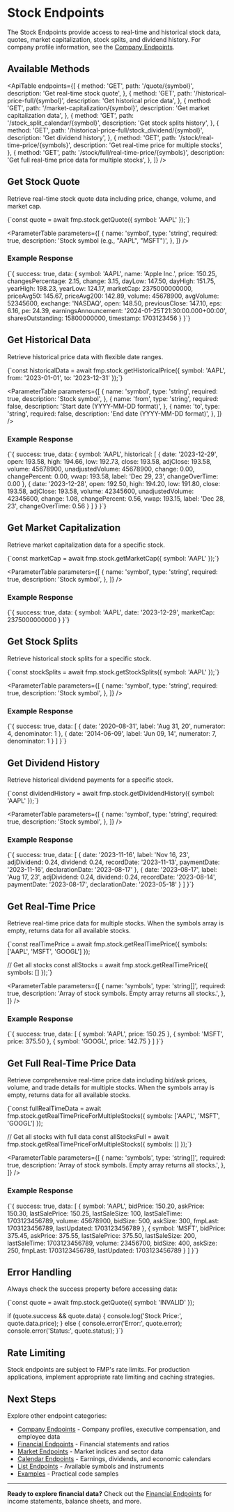 # Stock Endpoints

The Stock Endpoints provide access to real-time and historical stock data, quotes, market capitalization, stock splits, and dividend history. For company profile information, see the [Company Endpoints](/docs/api/company).

## Available Methods

<ApiTable
  endpoints={[
    {
      method: 'GET',
      path: '/quote/{symbol}',
      description: 'Get real-time stock quote',
    },
    {
      method: 'GET',
      path: '/historical-price-full/{symbol}',
      description: 'Get historical price data',
    },
    {
      method: 'GET',
      path: '/market-capitalization/{symbol}',
      description: 'Get market capitalization data',
    },
    {
      method: 'GET',
      path: '/stock_split_calendar/{symbol}',
      description: 'Get stock splits history',
    },
    {
      method: 'GET',
      path: '/historical-price-full/stock_dividend/{symbol}',
      description: 'Get dividend history',
    },
    {
      method: 'GET',
      path: '/stock/real-time-price/{symbols}',
      description: 'Get real-time price for multiple stocks',
    },
    {
      method: 'GET',
      path: '/stock/full/real-time-price/{symbols}',
      description: 'Get full real-time price data for multiple stocks',
    },
  ]}
/>

## Get Stock Quote

Retrieve real-time stock quote data including price, change, volume, and market cap.

<CodeBlock language="typescript">
  {`const quote = await fmp.stock.getQuote({ symbol: 'AAPL' });`}
</CodeBlock>

<ParameterTable
  parameters={[
    {
      name: 'symbol',
      type: 'string',
      required: true,
      description: 'Stock symbol (e.g., "AAPL", "MSFT")',
    },
  ]}
/>

### Example Response

<CodeBlock language="typescript">
  {`{
    success: true,
    data: {      
      symbol: 'AAPL',
      name: 'Apple Inc.',
      price: 150.25,
      changesPercentage: 2.15,
      change: 3.15,
      dayLow: 147.50,
      dayHigh: 151.75,
      yearHigh: 198.23,
      yearLow: 124.17,
      marketCap: 2375000000000,
      priceAvg50: 145.67,
      priceAvg200: 142.89,
      volume: 45678900,
      avgVolume: 52345600,
      exchange: 'NASDAQ',
      open: 148.50,
      previousClose: 147.10,
      eps: 6.16,
      pe: 24.39,
      earningsAnnouncement: '2024-01-25T21:30:00.000+00:00',
      sharesOutstanding: 15800000000,
      timestamp: 1703123456
    }
}`}
</CodeBlock>

## Get Historical Data

Retrieve historical price data with flexible date ranges.

<CodeBlock language="typescript">
  {`const historicalData = await fmp.stock.getHistoricalPrice({
    symbol: 'AAPL',
    from: '2023-01-01',
    to: '2023-12-31'
});`}
</CodeBlock>

<ParameterTable
  parameters={[
    {
      name: 'symbol',
      type: 'string',
      required: true,
      description: 'Stock symbol',
    },
    {
      name: 'from',
      type: 'string',
      required: false,
      description: 'Start date (YYYY-MM-DD format)',
    },
    {
      name: 'to',
      type: 'string',
      required: false,
      description: 'End date (YYYY-MM-DD format)',
    },
  ]}
/>

### Example Response

<CodeBlock language="typescript">
  {`{
    success: true,
    data: {
      symbol: 'AAPL',
      historical: [
        {
          date: '2023-12-29',
          open: 193.58,
          high: 194.66,
          low: 192.73,
          close: 193.58,
          adjClose: 193.58,
          volume: 45678900,
          unadjustedVolume: 45678900,
          change: 0.00,
          changePercent: 0.00,
          vwap: 193.58,
          label: 'Dec 29, 23',
          changeOverTime: 0.00
        },
        {
          date: '2023-12-28',
          open: 192.50,
          high: 194.20,
          low: 191.80,
          close: 193.58,
          adjClose: 193.58,
          volume: 42345600,
          unadjustedVolume: 42345600,
          change: 1.08,
          changePercent: 0.56,
          vwap: 193.15,
          label: 'Dec 28, 23',
          changeOverTime: 0.56
        }
      ]
    }
}`}
</CodeBlock>

## Get Market Capitalization

Retrieve market capitalization data for a specific stock.

<CodeBlock language="typescript">
  {`const marketCap = await fmp.stock.getMarketCap({ symbol: 'AAPL' });`}
</CodeBlock>

<ParameterTable
  parameters={[
    {
      name: 'symbol',
      type: 'string',
      required: true,
      description: 'Stock symbol',
    },
  ]}
/>

### Example Response

<CodeBlock language="typescript">
  {`{
    success: true,
    data: {
      symbol: 'AAPL',
      date: '2023-12-29',
      marketCap: 2375000000000
    }
}`}
</CodeBlock>

## Get Stock Splits

Retrieve historical stock splits for a specific stock.

<CodeBlock language="typescript">
  {`const stockSplits = await fmp.stock.getStockSplits({ symbol: 'AAPL' });`}
</CodeBlock>

<ParameterTable
  parameters={[
    {
      name: 'symbol',
      type: 'string',
      required: true,
      description: 'Stock symbol',
    },
  ]}
/>

### Example Response

<CodeBlock language="typescript">
  {`{
    success: true,
    data: [
      {
        date: '2020-08-31',
        label: 'Aug 31, 20',
        numerator: 4,
        denominator: 1
      },
      {
        date: '2014-06-09',
        label: 'Jun 09, 14',
        numerator: 7,
        denominator: 1
      }
    ]
}`}
</CodeBlock>

## Get Dividend History

Retrieve historical dividend payments for a specific stock.

<CodeBlock language="typescript">
  {`const dividendHistory = await fmp.stock.getDividendHistory({ symbol: 'AAPL' });`}
</CodeBlock>

<ParameterTable
  parameters={[
    {
      name: 'symbol',
      type: 'string',
      required: true,
      description: 'Stock symbol',
    },
  ]}
/>

### Example Response

<CodeBlock language="typescript">
  {`{
    success: true,
    data: [
      {
        date: '2023-11-16',
        label: 'Nov 16, 23',
        adjDividend: 0.24,
        dividend: 0.24,
        recordDate: '2023-11-13',
        paymentDate: '2023-11-16',
        declarationDate: '2023-08-17'
      },
      {
        date: '2023-08-17',
        label: 'Aug 17, 23',
        adjDividend: 0.24,
        dividend: 0.24,
        recordDate: '2023-08-14',
        paymentDate: '2023-08-17',
        declarationDate: '2023-05-18'
      }
    ]
}`}
</CodeBlock>

## Get Real-Time Price

Retrieve real-time price data for multiple stocks. When the symbols array is empty, returns data for all available stocks.

<CodeBlock language="typescript">
  {`const realTimePrice = await fmp.stock.getRealTimePrice({
    symbols: ['AAPL', 'MSFT', 'GOOGL']
  });

// Get all stocks
const allStocks = await fmp.stock.getRealTimePrice({
symbols: []
});`}

</CodeBlock>

<ParameterTable
  parameters={[
    {
      name: 'symbols',
      type: 'string[]',
      required: true,
      description: 'Array of stock symbols. Empty array returns all stocks.',
    },
  ]}
/>

### Example Response

<CodeBlock language="typescript">
  {`{
    success: true,
    data: [
      {
        symbol: 'AAPL',
        price: 150.25
      },
      {
        symbol: 'MSFT',
        price: 375.50
      },
      {
        symbol: 'GOOGL',
        price: 142.75
      }
    ]
}`}
</CodeBlock>

## Get Full Real-Time Price Data

Retrieve comprehensive real-time price data including bid/ask prices, volume, and trade details for multiple stocks. When the symbols array is empty, returns data for all available stocks.

<CodeBlock language="typescript">
  {`const fullRealTimeData = await fmp.stock.getRealTimePriceForMultipleStocks({
    symbols: ['AAPL', 'MSFT', 'GOOGL']
  });

// Get all stocks with full data
const allStocksFull = await fmp.stock.getRealTimePriceForMultipleStocks({
symbols: []
});`}

</CodeBlock>

<ParameterTable
  parameters={[
    {
      name: 'symbols',
      type: 'string[]',
      required: true,
      description: 'Array of stock symbols. Empty array returns all stocks.',
    },
  ]}
/>

### Example Response

<CodeBlock language="typescript">
  {`{
    success: true,
    data: [
      {
        symbol: 'AAPL',
        bidPrice: 150.20,
        askPrice: 150.30,
        lastSalePrice: 150.25,
        lastSaleSize: 100,
        lastSaleTime: 1703123456789,
        volume: 45678900,
        bidSize: 500,
        askSize: 300,
        fmpLast: 1703123456789,
        lastUpdated: 1703123456789
      },
      {
        symbol: 'MSFT',
        bidPrice: 375.45,
        askPrice: 375.55,
        lastSalePrice: 375.50,
        lastSaleSize: 200,
        lastSaleTime: 1703123456789,
        volume: 23456700,
        bidSize: 400,
        askSize: 250,
        fmpLast: 1703123456789,
        lastUpdated: 1703123456789
      }
    ]
}`}
</CodeBlock>

## Error Handling

Always check the success property before accessing data:

<CodeBlock language="typescript">
{`const quote = await fmp.stock.getQuote({ symbol: 'INVALID' });

if (quote.success && quote.data) {
console.log('Stock Price:', quote.data.price);
} else {
console.error('Error:', quote.error);
console.error('Status:', quote.status);
}`}

</CodeBlock>

## Rate Limiting

Stock endpoints are subject to FMP's rate limits. For production applications, implement appropriate rate limiting and caching strategies.

## Next Steps

Explore other endpoint categories:

- [Company Endpoints](/docs/api/company) - Company profiles, executive compensation, and employee data
- [Financial Endpoints](/docs/api/financial) - Financial statements and ratios
- [Market Endpoints](/docs/api/market) - Market indices and sector data
- [Calendar Endpoints](/docs/api/calendar) - Earnings, dividends, and economic calendars
- [List Endpoints](/docs/api/list) - Available symbols and instruments
- [Examples](/docs/examples) - Practical code samples

---

**Ready to explore financial data?** Check out the [Financial Endpoints](/docs/api/financial) for income statements, balance sheets, and more.
